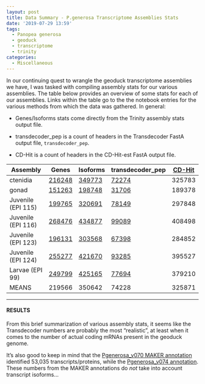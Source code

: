 ```yaml
---
layout: post
title: Data Summary - P.generosa Transcriptome Assemblies Stats
date: '2019-07-29 13:59'
tags:
  - Panopea generosa
  - geoduck
  - transcriptome
  - trinity
categories:
  - Miscellaneous
---
```

In our continuing quest to wrangle the geoduck transcriptome assemblies we have, I was tasked with compiling assembly stats for our various assemblies. The table below provides an overview of some stats for each of our assemblies. Links within the table go to the the notebook entries for the various methods from which the data was gathered. In general:

- Genes/Isoforms stats come directly from the Trinity assembly stats output file.

- transdecoder_pep is a count of headers in the Transdecoder FastA output file, `transdecoder_pep`.

- CD-Hit is a count of headers in the CD-Hit-est FastA output file.


| Assembly           | Genes  | Isoforms | transdecoder_pep | [CD-Hit](https://robertslab.github.io/sams-notebook/2019/07/29/Transcriptome-Compression-P.generosa-Transcriptome-Assemblies-Using-CD-Hit-est-on-Mox.html) |
|--------------------|--------|----------|------------------|--------|
| ctenidia           | [216248](https://robertslab.github.io/sams-notebook/2019/04/09/Transcriptome-Assembly-Geoduck-Tissue-specific-Assembly-Ctenidia-with-HiSeq-and-NovaSeq-Data-on-Mox.html) | [349773](https://robertslab.github.io/sams-notebook/2019/04/09/Transcriptome-Assembly-Geoduck-Tissue-specific-Assembly-Ctenidia-with-HiSeq-and-NovaSeq-Data-on-Mox.html)   | [72274](https://robertslab.github.io/sams-notebook/2019/06/27/Transcriptome-Annotation-Geoduck-Ctenidia-with-Transdecoder-on-Mox.html)           | 325783 |
| gonad              | [151263](https://robertslab.github.io/sams-notebook/2019/04/09/Transcriptome-Assembly-Geoduck-Tissue-specific-Assembly-Gonad-HiSeq-and-NovaSeq-Data-on-Mox.html) | [198748](https://robertslab.github.io/sams-notebook/2019/04/09/Transcriptome-Assembly-Geoduck-Tissue-specific-Assembly-Gonad-HiSeq-and-NovaSeq-Data-on-Mox.html)   | [31706](https://robertslab.github.io/sams-notebook/2019/06/27/Transcriptome-Annotation-Geoduck-Gonad-with-Transdecoder-on-Mox.html)            | 189378 |
| Juvenile (EPI 115) | [199765](https://robertslab.github.io/sams-notebook/2019/04/09/Transcriptome-Assembly-Geoduck-Tissue-specific-Assembly-Juvenile-Super-Low-OA-EPI115-with-HiSeq-Data-on-Mox.html) | [320691](https://robertslab.github.io/sams-notebook/2019/04/09/Transcriptome-Assembly-Geoduck-Tissue-specific-Assembly-Juvenile-Super-Low-OA-EPI115-with-HiSeq-Data-on-Mox.html)   | [78149](https://robertslab.github.io/sams-notebook/2019/06/27/Transcriptome-Annotation-Geoduck-Juvenile-Super-Low-OA-EPI115-with-Transdecoder-on-Mox.html)            | 297848 |
| Juvenile (EPI 116) | [268476](https://robertslab.github.io/sams-notebook/2019/04/09/Transcriptome-Assembly-Geoduck-Tissue-specific-Assembly-Juvenile-Super-Low-OA-EPI116-with-HiSeq-Data-on-Mox.html) | [434877](https://robertslab.github.io/sams-notebook/2019/04/09/Transcriptome-Assembly-Geoduck-Tissue-specific-Assembly-Juvenile-Super-Low-OA-EPI116-with-HiSeq-Data-on-Mox.html)   | [99089](https://robertslab.github.io/sams-notebook/2019/06/27/Transcriptome-Annotation-Geoduck-Juvenile-Super-Low-OA-EPI116-with-Transdecoder-on-Mox.html)            | 408498 |
| Juvenile (EPI 123) | [196131](https://robertslab.github.io/sams-notebook/2019/04/09/Transcriptome-Assembly-Geoduck-Tissue-specific-Assembly-Juvenile-Ambient-OA-EPI123-with-HiSeq-Data-on-Mox.html) | [303568](https://robertslab.github.io/sams-notebook/2019/04/09/Transcriptome-Assembly-Geoduck-Tissue-specific-Assembly-Juvenile-Ambient-OA-EPI123-with-HiSeq-Data-on-Mox.html)   | [67398](https://robertslab.github.io/sams-notebook/2019/06/27/Transcriptome-Annotation-Geoduck-Juvenile-Ambient-OA-EPI123-with-Transdecoder-on-Mox.html)            | 284852 |
| Juvenile (EPI 124) | [255277](https://robertslab.github.io/sams-notebook/2019/04/09/Transcriptome-Assembly-Geoduck-Tissue-specific-Assembly-Juvenile-Ambient-OA-EPI124-with-HiSeq-and-NovaSeq-Data-on-Mox.html) | [421670](https://robertslab.github.io/sams-notebook/2019/04/09/Transcriptome-Assembly-Geoduck-Tissue-specific-Assembly-Juvenile-Ambient-OA-EPI124-with-HiSeq-and-NovaSeq-Data-on-Mox.html)   | [93285](https://robertslab.github.io/sams-notebook/2019/06/27/Transcriptome-Annotation-Geoduck-Juvenile-Ambient-OA-EPI124-with-Transdecoder-on-Mox.html)            | 395527 |
| Larvae (EPI 99)    | [249799](https://robertslab.github.io/sams-notebook/2019/04/09/Transcriptome-Assembly-Geoduck-Tissue-specific-Assembly-Larvae-Day5-EPI99-with-HiSeq-and-NovaSeq-Data-on-Mox.html) | [425165](https://robertslab.github.io/sams-notebook/2019/04/09/Transcriptome-Assembly-Geoduck-Tissue-specific-Assembly-Larvae-Day5-EPI99-with-HiSeq-and-NovaSeq-Data-on-Mox.html)   | [77694](https://robertslab.github.io/sams-notebook/2019/06/27/Transcriptome-Annotation-Geoduck-Larvae-Day5-EPI99-with-Transdecoder-on-Mox.html)            | 379210 |
| MEANS              | 219566 | 350642   | 74228            | 325871 |

---

#### RESULTS

From this brief summarization of various assembly stats, it seems like the Transdecoder numbers are probably the most "realistic", at least when it comes to the number of actual coding mRNAs present in the geoduck genome.

It's also good to keep in mind that the [Pgenerosa_v070 MAKER annotation](https://robertslab.github.io/sams-notebook/2019/02/28/Genome-Annotation-Pgenerosa_v070-MAKER-on-Mox.html) identified 53,035 transcripts/proteins, while the [Pgenerosa_v074 annotation](https://robertslab.github.io/sams-notebook/2019/07/01/Genome-Annotation-Pgenerosa_v074-MAKER-on-Mox.html). These numbers from the MAKER annotations do _not_ take into account transcript isoforms...

